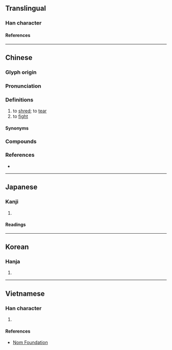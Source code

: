 {{character info/new}}
==Translingual==

===Han character===
{{Han char|rn=64|rad=手|as=12|sn=15|four=52021|canj=QTCL|ids=⿰扌斯}}

====References====
{{Han ref|kx=0454.150|dkj=12705|dj=0803.290|hdz=31953.060|uh=6495}}

----

==Chinese==
{{zh-forms}}

===Glyph origin===
{{Han etym}}

===Pronunciation===
{{zh-pron
|m=sī
|c=si1,sai1
|h=pfs=
|md=
|mn=ml:si/xm,zz:su
|w=
|mc=y
|oc=y
|cat=v
}}

===Definitions===
{{zh-hanzi}}

# to [[shred]]; to [[tear]]
# to [[fight]]

====Synonyms====
{{zh-dial}}

===Compounds===
{{zh-der|撕破臉|撕票|撕打|撕擄|撕爛|撕開|提撕|撕破|撕裂|撕毀|撕屄}}

===References===
* {{R:yue:Hanzi}}

{{zh-cat|Elementary}}

----

==Japanese==

===Kanji===
{{ja-kanji|grade=|rs=手12}}

# {{defn|lang=ja|sort=手12}}

====Readings====
{{ja-readings
|on=せい, さい, し
|kun=さく
}}

----

==Korean==

===Hanja===
{{ko-hanja|서}}

# {{defn|lang=ko|sort=手12}}

----

==Vietnamese==

===Han character===
{{vi-readings|rs=手12|reading=[[tê]], [[ti]]}}

# {{defn|lang=vi|sort=手12}}

====References====
* [http://nomfoundation.org/common/nom_details.php?codepoint=6495 Nom Foundation]